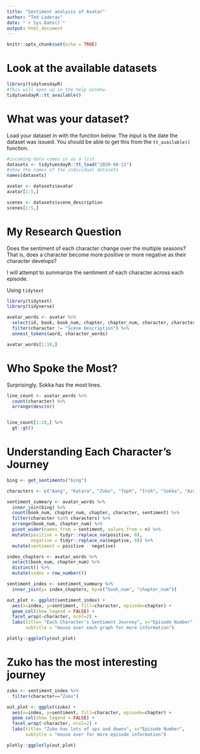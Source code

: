```yaml
---
title: "Sentiment analysis of Avatar"
author: "Ted Laderas"
date: "`r Sys.Date()`"
output: html_document
---
```


```r
knitr::opts_chunk$set(echo = TRUE)
```

# Look at the available datasets

```r
library(tidytuesdayR)
#This will open up in the help window
tidytuesdayR::tt_available()
```

# What was your dataset?

Load your dataset in with the function below. The input is the date the dataset was issued. You should be able to get this from the `tt_available()` function.

```r
#incoming data comes in as a list
datasets <- tidytuesdayR::tt_load("2020-08-11")
#show the names of the individual datasets
names(datasets)
```

```r
avatar <- datasets$avatar
avatar[1:5,]
```

```r
scenes <- datasets$scene_description
scenes[1:5,]
```

# My Research Question

Does the sentiment of each character change over the multiple seasons? That is, does a character become more positive or more negative as their character develops?

I will attempt to summarize the sentiment of each character across each episode.

Using `tidytext`

```r
library(tidytext)
library(tidyverse)

avatar_words <- avatar %>%
  select(id, book, book_num, chapter, chapter_num, character, character_words) %>%
  filter(character != "Scene Description") %>%
  unnest_tokens(word, character_words)

avatar_words[1:10,]
```

# Who Spoke the Most?

Surprisingly, Sokka has the most lines.

```r
line_count <- avatar_words %>% 
  count(character) %>%
  arrange(desc(n)) 


line_count[1:20,] %>%
  gt::gt()
```


# Understanding Each Character's Journey

```r
bing <- get_sentiments("bing")

characters <- c("Aang", "Katara", "Zuko", "Toph", "Iroh", "Sokka", "Azula", "Mai", "Ty Lee")

sentiment_summary <- avatar_words %>%
  inner_join(bing) %>%
  count(book_num, chapter_num, chapter, character, sentiment) %>%
  filter(character %in% characters) %>%
  arrange(book_num, chapter_num) %>%
  pivot_wider(names_from = sentiment, values_from = n) %>%
  mutate(positive = tidyr::replace_na(positive, 0),
         negative = tidyr::replace_na(negative, 0)) %>%
  mutate(sentiment = positive - negative)
```

```r
index_chapters <- avatar_words %>%
  select(book_num, chapter_num) %>%
  distinct() %>%
  mutate(index = row_number())
```

```r
sentiment_index <- sentiment_summary %>% 
  inner_join(y= index_chapters, by=c("book_num", "chapter_num"))

```

```r
out_plot <- ggplot(sentiment_index) +
  aes(x=index, y=sentiment, fill=character, episode=chapter) +
  geom_col(show_legend = FALSE) +
  facet_wrap(~character, ncol=2) +
  labs(title= "Each Character's Sentiment Journey", x="Episode Number",
       subtitle = "mouse over each graph for more information")

plotly::ggplotly(out_plot)

```

# Zuko has the most interesting journey

```r
zuko <- sentiment_index %>%
  filter(character=="Zuko")

out_plot <- ggplot(zuko) +
  aes(x=index, y=sentiment, fill=character, episode=chapter) +
  geom_col(show_legend = FALSE) +
  facet_wrap(~character, ncol=2) +
  labs(title= "Zuko has lots of ups and downs", x="Episode Number",
       subtitle = "mouse over for more episode information")

plotly::ggplotly(out_plot)
```

